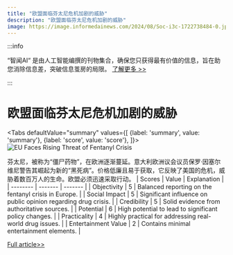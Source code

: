 ```yaml
---
title: "欧盟面临芬太尼危机加剧的威胁"
description: "欧盟面临芬太尼危机加剧的威胁"
image: https://image.informedainews.com/2024/08/Soc-i3c-1722738484-0.jpg
---
```



:::info

“智闻AI“ 是由人工智能编撰的刊物集合，确保您只获得最有价值的信息，旨在助您消除信息差，突破信息茧房的局限。  [了解更多 >>](/)

:::

# 欧盟面临芬太尼危机加剧的威胁


<Tabs
	defaultValue="summary"
	values={[
	{label: 'summary', value: 'summary'},
	{label: 'score', value: 'score'},
]}>
<TabItem value="summary">
<img
  src="https://image.informedainews.com/2024/08/Soc-i3c-1722738484-0.jpg"
  alt="EU Faces Rising Threat of Fentanyl Crisis"
/>



芬太尼，被称为“僵尸药物”，在欧洲逐渐蔓延。意大利欧洲议会议员保罗·因塞尔维尼警告其崛起为新的“黑死病”。价格低廉且易于获取，它反映了美国的危机，威胁着数百万人的生命。欧盟必须迅速采取行动。
</TabItem>
<TabItem value="score">
	| Scores     | Value   | Explanation |
	| -------- | ------- | ------- |
	| Objectivity  | 5    | Balanced reporting on the fentanyl crisis in Europe.    |
	| Social Impact | 5     | Significant influence on public opinion regarding drug crisis.    |
	| Credibility    | 5    | Solid evidence from authoritative sources.    |
	| Potential    | 6    | High potential to lead to significant policy changes.    |
	| Practicality    | 4    | Highly practical for addressing real-world drug issues.    |
	| Entertainment Value    | 2    | Contains minimal entertainment elements.    |
</TabItem>
</Tabs>

[Full article>>](https://sputniknews.com/20240803/eu-faces-new-black-plague-threat-warns-italian-mep-1119622349.html)
